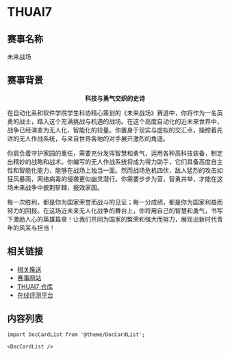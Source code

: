 # THUAI7

## 赛事名称

未来战场

## 赛事背景

<center>
  <strong>科技与勇气交织的史诗</strong>
</center>

在自动化系和软件学院学生科协精心策划的《未来战场》赛道中，你将作为一名英勇的战士，踏入这个充满挑战与机遇的战场。在这个高度自动化的近未来世界中，战争已经演变为无人化、智能化的较量。你置身于现实与虚拟的交汇点，操控着先进的无人作战系统，与来自世界各地的对手展开激烈的角逐。

你肩负着守护家园的重任，需要充分发挥智慧和勇气，运用各种高科技装备，制定出精妙的战略和战术。你编写的无人作战系统将成为得力助手，它们具备高度自主性和智能化能力，能够在战场上独当一面。然而战场危机四伏，敌人猛烈的攻击如狂风暴雨，网络病毒的侵袭更似幽灵潜行。你需要步步为营，智勇并举，才能在这场未来战争中披荆斩棘，报效家国。

每一次胜利，都是你为国家荣誉而战斗的见证；每一分成绩，都是你为国家利益而努力的回报。在这场近未来无人化战争的舞台上，你将用自己的智慧和勇气，书写下激励人心的英雄篇章！让我们共同为国家的繁荣和强大而努力，展现出新时代青年的风采与担当！

## 相关链接

- [相关推送](/blog/tags/thuai-7)
- [赛事网站](https://thuasta.github.io/thuai-7)
- [THUAI7 仓库](https://github.com/thuasta/thuai-7/tree/main)
- [在线评测平台](https://www.saiblo.net/game/36)

## 内容列表

```mdx-code-block
import DocCardList from '@theme/DocCardList';

<DocCardList />
```
